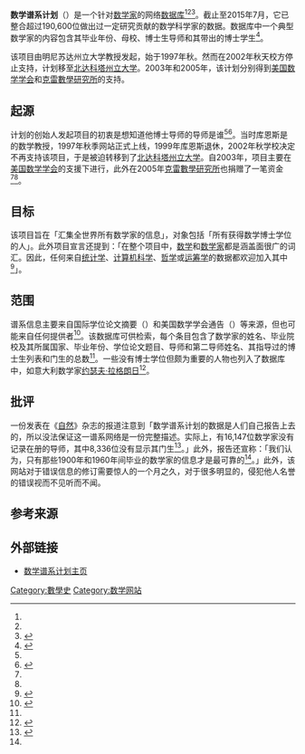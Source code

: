 '''数学谱系计划'''（{{lang-en|Mathematics Genealogy Project}}）是一个针对[[数学家|数学家]]{{le|学术谱系|academic genealogy}}的网络[[数据库|数据库]]<ref name="llmgp"/><ref name="che"/><ref name="focus">{{lang|en|{{citation
 |last=Worth 
 |first=Fred 
 |issue=8 
 |journal=MAA FOCUS 
 |pages=40–41 
 |title=A Report on the Mathematics Genealogy Project 
 |url=https://www.maa.org/sites/default/files/pdf/pubs/nov06focus.pdf 
 |volume=26 
 |year=2006 
 |archiveurl=https://web.archive.org/web/20150718041256/https://www.maa.org/sites/default/files/pdf/pubs/nov06focus.pdf 
 |archivedate=2015-07-18 
 |deadurl=yes 
}}}}</ref>。截止至2015年7月，它已整合超过190,600位做出过一定研究贡献的数学科学家的数据。数据库中一个典型数学家的内容包含其毕业年份、母校、博士生导师和其带出的博士学生<ref name="llmgp">{{lang|en|{{citation
 |last=Jackson 
 |first=Allyn 
 |issue=8 
 |journal=Notices of the American Mathematical Society 
 |pages=1002–1003 
 |title=A labor of love: the Mathematics Genealogy Project 
 |url=http://www.ams.org/notices/200708/tx070801002p.pdf 
 |volume=54 
 |year=2007 
 |archiveurl=https://web.archive.org/web/20150718041410/http://www.ams.org/notices/200708/tx070801002p.pdf 
 |archivedate=2015-07-18 
 |deadurl=yes 
}}}}</ref>。

该项目由明尼苏达州立大学教授{{le|哈里·库恩斯|Harry Coonce}}发起，始于1997年秋。然而在2002年秋天校方停止支持，计划移至[[北达科塔州立大学|北达科塔州立大学]]。2003年和2005年，该计划分别得到[[美国数学学会|美国数学学会]]和[[克雷數學研究所|克雷數學研究所]]的支持。

==起源==
计划的创始人{{le|哈里·库恩斯|Harry Coonce}}发起项目的初衷是想知道他博士导师的导师是谁<ref name="llmgp"/><ref name="che">{{lang|en|{{citation
 |last=Carr 
 |first=Sarah 
 |date=1999-08-18 
 |journal=The Chronicle of Higher Education 
 |title=Retired Mathematician Develops a Family Tree of the Scholars in His Field 
 |url=http://genealogy.math.ndsu.nodak.edu/recog/chronicle/chronicle.html 
 |archiveurl=https://web.archive.org/web/20150718042038/http://genealogy.math.ndsu.nodak.edu/recog/chronicle/chronicle.html 
 |archivedate=2015-07-18 
 |deadurl=yes 
}}}}</ref>。当时库恩斯是{{le|明尼苏达州立大学曼凯托分校|Minnesota State University, Mankato}}的数学教授，1997年秋季网站正式上线，1999年库恩斯退休，2002年秋学校决定不再支持该项目，于是被迫转移到了[[北达科塔州立大学|北达科塔州立大学]]。自2003年，项目主要在[[美国数学学会|美国数学学会]]的支援下进行，此外在2005年[[克雷數學研究所|克雷數學研究所]]也捐赠了一笔资金<ref name="llmgp"/><ref name="focus"/>。

==目标==

该项目旨在「汇集全世界所有数学家的信息」，对象包括「所有获得数学博士学位的人」。此外项目宣言还提到：「在整个项目中，[[数学|数学]]和[[数学家|数学家]]都是涵盖面很广的词汇。因此，任何来自[[统计学|统计学]]、[[计算机科学|计算机科学]]、[[哲学|哲学]]或[[运筹学|运筹学]]的数据都欢迎加入其中<ref>{{lang|en|{{cite web|title=Mission Statement |url=http://genealogy.math.ndsu.nodak.edu/mission.php |website=Mathematics Genealogy Project |accessdate=2015-07-18 |archiveurl=https://web.archive.org/web/20150718042930/http://genealogy.math.ndsu.nodak.edu/mission.php |archivedate=2015-07-18 |deadurl=yes }}}}</ref>」。

==范围==
谱系信息主要来自国际学位论文摘要（{{lang|en|''Dissertation Abstracts International''}}）和美国数学学会通告（{{lang|en|''Notices of the American Mathematical Society''}}）等来源，但也可能来自任何提供者<ref>{{lang|en|{{cite web|title=Frequently Asked Questions |url=http://genealogy.math.ndsu.nodak.edu/faq.php#sources |website=Mathematics Genealogy Project |accessdate=2015-07-18 |archiveurl=https://web.archive.org/web/20150717042630/http://genealogy.math.ndsu.nodak.edu/faq.php |archivedate=2015-07-17 |deadurl=yes }}}}</ref>。该数据库可供检索，每个条目包含了数学家的姓名、毕业院校及其所属国家、毕业年份、学位论文题目、导师和第二导师姓名、其指导过的博士生列表和门生的总数<ref name="llmgp"/>。一些没有博士学位但颇为重要的人物也列入了数据库中，如意大利数学家[[约瑟夫·拉格朗日|约瑟夫·拉格朗日]]<ref>{{lang|en|{{cite web|title=Joseph Louis Lagrange |url=http://www.genealogy.math.ndsu.nodak.edu/id.php?id=17864 |website=Mathematics Genealogy Project |accessdate=2015-07-18 |archiveurl=https://web.archive.org/web/20150707154750/http://www.genealogy.math.ndsu.nodak.edu/id.php?id=17864 |archivedate=2015-07-07 |deadurl=yes }}}}</ref>。

==批评==
一份发表在《[[自然_(期刊)|自然]]》杂志的报道注意到「数学谱系计划的数据是人们自己报告上去的，所以没法保证这一谱系网络是一份完整描述。实际上，有16,147位数学家没有记录在册的导师，其中8,336位没有显示其门生<ref name=Maimgren622626>{{lang|en| Maimgren, R. D., Ottino, J. M., & Amaral, L. A. (2010). "The role of mentorship in protege performance", ''Nature'', 465(7298), 622-626, {{doi|10.1038/nature09040}}}}</ref>。」此外，报告还宣称：「我们认为，只有那些1900年和1960年间毕业的数学家的信息才是最可靠的<ref name=Maimgren622626 />。」此外，该网站对于错误信息的修订需要惊人的一个月之久，对于很多明显的，侵犯他人名誉的错误视而不见听而不闻。

== 参考来源 ==
{{reflist|2}}

==外部链接==
{{Wikidata property |P549}}
*[http://genealogy.math.ndsu.nodak.edu/index.php 数学谱系计划主页] {{Wayback|url=http://genealogy.math.ndsu.nodak.edu/index.php |date=20210219112941 }}{{en}}
[[Category:數學史|Category:數學史]]
[[Category:数学网站|Category:数学网站]]